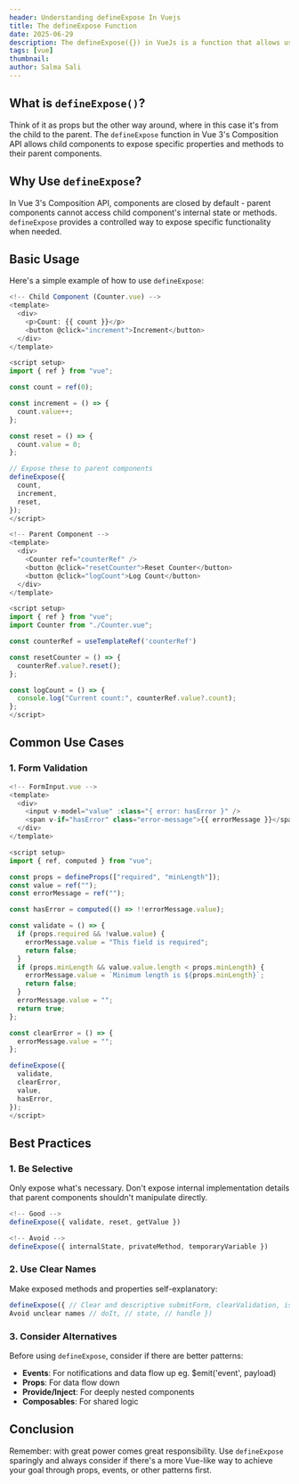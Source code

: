```yaml
---
header: Understanding defineExpose In Vuejs
title: The defineExpose Function
date: 2025-06-29
description: The defineExpose({}) in VueJs is a function that allows us to expose properties and methods in a child component to the parent.
tags: [vue]
thumbnail:
author: Salma Sali
---
```


## What is `defineExpose()`?

Think of it as props but the other way around, where in this case it's from the child to the parent. The `defineExpose` function in Vue 3's Composition API allows child components to expose specific properties and methods to their parent components.

## Why Use `defineExpose`?

In Vue 3's Composition API, components are closed by default - parent components cannot access child component's internal state or methods. `defineExpose` provides a controlled way to expose specific functionality when needed.

## Basic Usage

Here's a simple example of how to use `defineExpose`:

```javascript
<!-- Child Component (Counter.vue) -->
<template>
  <div>
    <p>Count: {{ count }}</p>
    <button @click="increment">Increment</button>
  </div>
</template>

<script setup>
import { ref } from "vue";

const count = ref(0);

const increment = () => {
  count.value++;
};

const reset = () => {
  count.value = 0;
};

// Expose these to parent components
defineExpose({
  count,
  increment,
  reset,
});
</script>
```

```javascript
<!-- Parent Component -->
<template>
  <div>
    <Counter ref="counterRef" />
    <button @click="resetCounter">Reset Counter</button>
    <button @click="logCount">Log Count</button>
  </div>
</template>

<script setup>
import { ref } from "vue";
import Counter from "./Counter.vue";

const counterRef = useTemplateRef('counterRef')

const resetCounter = () => {
  counterRef.value?.reset();
};

const logCount = () => {
  console.log("Current count:", counterRef.value?.count);
};
</script>
```

## Common Use Cases

### 1. Form Validation

```javascript
<!-- FormInput.vue -->
<template>
  <div>
    <input v-model="value" :class="{ error: hasError }" />
    <span v-if="hasError" class="error-message">{{ errorMessage }}</span>
  </div>
</template>

<script setup>
import { ref, computed } from "vue";

const props = defineProps(["required", "minLength"]);
const value = ref("");
const errorMessage = ref("");

const hasError = computed(() => !!errorMessage.value);

const validate = () => {
  if (props.required && !value.value) {
    errorMessage.value = "This field is required";
    return false;
  }
  if (props.minLength && value.value.length < props.minLength) {
    errorMessage.value = `Minimum length is ${props.minLength}`;
    return false;
  }
  errorMessage.value = "";
  return true;
};

const clearError = () => {
  errorMessage.value = "";
};

defineExpose({
  validate,
  clearError,
  value,
  hasError,
});
</script>
```

## Best Practices

### 1. Be Selective

Only expose what's necessary. Don't expose internal implementation details that parent components shouldn't manipulate directly.

```javascript
<!-- Good -->
defineExpose({ validate, reset, getValue })

<!-- Avoid -->
defineExpose({ internalState, privateMethod, temporaryVariable })
```

### 2. Use Clear Names

Make exposed methods and properties self-explanatory:

```javascript
defineExpose({ // Clear and descriptive submitForm, clearValidation, isValid, //
Avoid unclear names // doIt, // state, // handle })
```

### 3. Consider Alternatives

Before using `defineExpose`, consider if there are better patterns:

- **Events**: For notifications and data flow up eg. $emit('event', payload)
- **Props**: For data flow down
- **Provide/Inject**: For deeply nested components
- **Composables**: For shared logic

## Conclusion

Remember: with great power comes great responsibility. Use `defineExpose` sparingly and always consider if there's a more Vue-like way to achieve your goal through props, events, or other patterns first.
